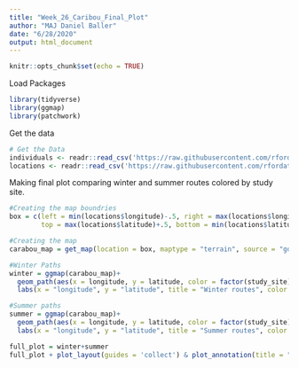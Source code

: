 ```yaml
---
title: "Week_26_Caribou_Final_Plot"
author: "MAJ Daniel Baller"
date: "6/28/2020"
output: html_document
---
```


```r
knitr::opts_chunk$set(echo = TRUE)
```

Load Packages
```r
library(tidyverse)
library(ggmap)
library(patchwork)
```

Get the data
```r
# Get the Data
individuals <- readr::read_csv('https://raw.githubusercontent.com/rfordatascience/tidytuesday/master/data/2020/2020-06-23/individuals.csv')
locations <- readr::read_csv('https://raw.githubusercontent.com/rfordatascience/tidytuesday/master/data/2020/2020-06-23/locations.csv')
```

Making final plot comparing winter and summer routes colored by study site.  
```r
#Creating the map boundries
box = c(left = min(locations$longitude)-.5, right = max(locations$longitude)+.5,
        top = max(locations$latitude)+.5, bottom = min(locations$latitude)-.5)

#Creating the map
carabou_map = get_map(location = box, maptype = "terrain", source = "google")

#Winter Paths
winter = ggmap(carabou_map)+
  geom_path(aes(x = longitude, y = latitude, color = factor(study_site)), data = locations %>% filter(season=="Winter"))+
  labs(x = "longitude", y = "latitude", title = "Winter routes", color = "Study Site")

#Summer paths
summer = ggmap(carabou_map)+
  geom_path(aes(x = longitude, y = latitude, color = factor(study_site)), data = locations %>% filter(season=="Summer"))+
  labs(x = "longitude", y = "latitude", title = "Summer routes", color = "Study Site")

full_plot = winter+summer 
full_plot + plot_layout(guides = 'collect') & plot_annotation(title = "Caribou Routes by Season", caption = "@danielpballer")
```
